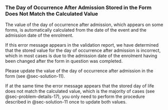 ### The Day of Occurrence After Admission Stored in the Form Does Not Match the Calculated Value {#sec-problem-details-18}

The value of the day of occurrence after admission, which appears on some forms, is automatically calculated from the date of the event and the admission date of the enrolment.

If this error message appears in the validation report, we have determined that the stored value for the day of occurrence after admission is incorrect, which in most cases is due to the admission date of the enrolment having been changed after the form in question was completed.

Please update the value of the day of occurrence after admission in the form (see @sec-solution-11).

If at the same time the error message appears that the stored day of life does not match the calculated value, which is the majority of cases (see @sec-problem-details-17), you only need to perform the procedure described in @sec-solution-11 once to update both values.
